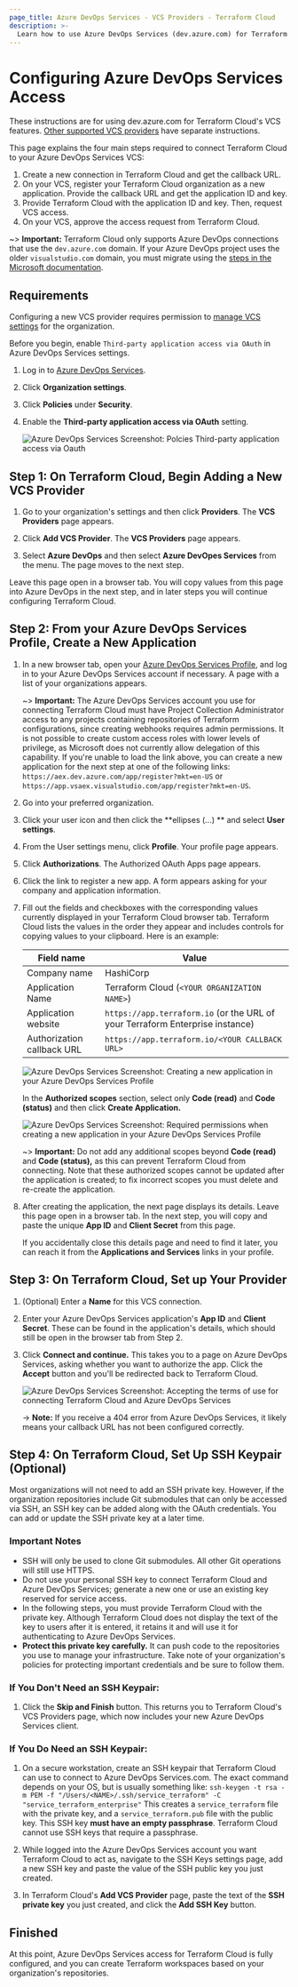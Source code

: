 ```yaml
---
page_title: Azure DevOps Services - VCS Providers - Terraform Cloud
description: >-
  Learn how to use Azure DevOps Services (dev.azure.com) for Terraform Cloud's VCS features.
---
```


# Configuring Azure DevOps Services Access

These instructions are for using dev.azure.com for Terraform Cloud's VCS features. [Other supported VCS providers](/cloud-docs/vcs) have separate instructions.

This page explains the four main steps required to connect Terraform Cloud to your Azure DevOps Services VCS:

1. Create a new connection in Terraform Cloud and get the callback URL.
1. On your VCS, register your Terraform Cloud organization as a new application. Provide the callback URL and get the application ID and key.
1. Provide Terraform Cloud with the application ID and key. Then, request VCS access.
1. On your VCS, approve the access request from Terraform Cloud.

~> **Important:** Terraform Cloud only supports Azure DevOps connections that use the `dev.azure.com` domain. If your Azure DevOps project uses the older `visualstudio.com` domain, you must migrate using the [steps in the Microsoft documentation](https://docs.microsoft.com/en-us/azure/devops/release-notes/2018/sep-10-azure-devops-launch#switch-existing-organizations-to-use-the-new-domain-name-url).

## Requirements

Configuring a new VCS provider requires permission to [manage VCS settings](/cloud-docs/users-teams-organizations/permissions#manage-vcs-settings) for the organization.

[permissions-citation]: #intentionally-unused---keep-for-maintainers

Before you begin, enable `Third-party application access via OAuth` in Azure DevOps Services settings.

1. Log in to [Azure DevOps Services](https://dev.azure.com/).
1. Click **Organization settings**.
1. Click **Policies** under **Security**.
1. Enable the **Third-party application access via OAuth** setting.

   ![Azure DevOps Services Screenshot: Polcies Third-party application access via Oauth](/img/docs/azure-devops-services-oauth-policies.png)

## Step 1: On Terraform Cloud, Begin Adding a New VCS Provider

1. Go to your organization's settings and then click **Providers**. The **VCS Providers** page appears.

1. Click **Add VCS Provider**. The **VCS Providers** page appears.

1. Select **Azure DevOps** and then select **Azure DevOpes Services** from the menu. The page moves to the next step.

Leave this page open in a browser tab. You will copy values from this page into Azure DevOps in the next step, and in later steps you will continue configuring Terraform Cloud.

## Step 2: From your Azure DevOps Services Profile, Create a New Application

1. In a new browser tab, open your [Azure DevOps Services Profile](https://aex.dev.azure.com), and log in to your Azure DevOps Services account if necessary. A page with a list of your organizations appears.

   ~> **Important:** The Azure DevOps Services account you use for connecting Terraform Cloud must have Project Collection Administrator access to any projects containing repositories of Terraform configurations, since creating webhooks requires admin permissions. It is not possible to create custom access roles with lower levels of privilege, as Microsoft does not currently allow delegation of this capability. If you're unable to load the link above, you can create a new application for the next step at one of the following links: `https://aex.dev.azure.com/app/register?mkt=en-US` or `https://app.vsaex.visualstudio.com/app/register?mkt=en-US`.

1. Go into your preferred organization.

1. Click your user icon and then click the **ellipses (...) ** and select **User settings**.

1. From the User settings menu, click **Profile**. Your profile page appears.

1. Click **Authorizations**. The Authorized OAuth Apps page appears.

1. Click the link to register a new app. A form appears asking for your company and application information.

1. Fill out the fields and checkboxes with the corresponding values currently displayed in your Terraform Cloud browser tab. Terraform Cloud lists the values in the order they appear and includes controls for copying values to your clipboard. Here is an example:

   | Field name                 | Value                                                                         |
   | -------------------------- | ----------------------------------------------------------------------------- |
   | Company name               | HashiCorp                                                                     |
   | Application Name           | Terraform Cloud (`<YOUR ORGANIZATION NAME>`)                                  |
   | Application website        | `https://app.terraform.io` (or the URL of your Terraform Enterprise instance) |
   | Authorization callback URL | `https://app.terraform.io/<YOUR CALLBACK URL>`                                |

   ![Azure DevOps Services Screenshot: Creating a new application in your Azure DevOps Services Profile](/img/docs/azure-devops-services-create-application.png)

   In the **Authorized scopes** section, select only **Code (read)** and **Code (status)** and then click **Create Application.**

   ![Azure DevOps Services Screenshot: Required permissions when creating a new application in your Azure DevOps Services Profile](/img/docs/azure-devops-services-application-permissions.png)

   ~> **Important:** Do not add any additional scopes beyond **Code (read)** and **Code (status),** as this can prevent Terraform Cloud from connecting. Note that these authorized scopes cannot be updated after the application is created; to fix incorrect scopes you must delete and re-create the application.

1. After creating the application, the next page displays its details. Leave this page open in a browser tab. In the next step, you will copy and paste the unique **App ID** and **Client Secret** from this page.

   If you accidentally close this details page and need to find it later, you can reach it from the **Applications and Services** links in your profile.

## Step 3: On Terraform Cloud, Set up Your Provider

1. (Optional) Enter a **Name** for this VCS connection.

1. Enter your Azure DevOps Services application's **App ID** and **Client Secret**. These can be found in the application's details, which should still be open in the browser tab from Step 2.

1. Click **Connect and continue.** This takes you to a page on Azure DevOps Services, asking whether you want to authorize the app. Click the **Accept** button and you'll be redirected back to Terraform Cloud.

   ![Azure DevOps Services Screenshot: Accepting the terms of use for connecting Terraform Cloud and Azure DevOps Services](/img/docs/azure-devops-services-accept-terms.png)

   -> **Note:** If you receive a 404 error from Azure DevOps Services, it likely means your callback URL has not been configured correctly.

## Step 4: On Terraform Cloud, Set Up SSH Keypair (Optional)

Most organizations will not need to add an SSH private key. However, if the organization repositories include Git submodules that can only be accessed via SSH, an SSH key can be added along with the OAuth credentials. You can add or update the SSH private key at a later time.

### Important Notes

- SSH will only be used to clone Git submodules. All other Git operations will still use HTTPS.
- Do not use your personal SSH key to connect Terraform Cloud and Azure DevOps Services; generate a new one or use an existing key reserved for service access.
- In the following steps, you must provide Terraform Cloud with the private key. Although Terraform Cloud does not display the text of the key to users after it is entered, it retains it and will use it for authenticating to Azure DevOps Services.
- **Protect this private key carefully.** It can push code to the repositories you use to manage your infrastructure. Take note of your organization's policies for protecting important credentials and be sure to follow them.

### If You Don't Need an SSH Keypair:

1. Click the **Skip and Finish** button. This returns you to Terraform Cloud's VCS Providers page, which now includes your new Azure DevOps Services client.

### If You Do Need an SSH Keypair:

1. On a secure workstation, create an SSH keypair that Terraform Cloud can use to connect to Azure DevOps Services.com. The exact command depends on your OS, but is usually something like:
   `ssh-keygen -t rsa -m PEM -f "/Users/<NAME>/.ssh/service_terraform" -C "service_terraform_enterprise"`
   This creates a `service_terraform` file with the private key, and a `service_terraform.pub` file with the public key. This SSH key **must have an empty passphrase**. Terraform Cloud cannot use SSH keys that require a passphrase.

1. While logged into the Azure DevOps Services account you want Terraform Cloud to act as, navigate to the SSH Keys settings page, add a new SSH key and paste the value of the SSH public key you just created.

1. In Terraform Cloud's **Add VCS Provider** page, paste the text of the **SSH private key** you just created, and click the **Add SSH Key** button.

## Finished

At this point, Azure DevOps Services access for Terraform Cloud is fully configured, and you can create Terraform workspaces based on your organization's repositories.

